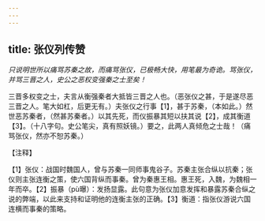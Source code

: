 ```yaml
---
---
---
```

title: 张仪列传赞
---



*只说明世所以痛骂苏秦之故，而痛骂张仪，已极畅大快，用笔最为奇诡。骂张仪，并骂三晋之人，史公之恶权变强秦之士至矣！*

三晋多权变之士，夫言从衡强秦者大抵皆三晋之人也。（恶张仪之甚，于是遂尽恶三晋之人。笔大如杠，后更无有。）夫张仪之行事【1】，甚于苏秦，（本如此。）然世恶苏秦者，（然甚苏秦者。）以其先死，而仪振暴其短以扶其说【2】，成其衡道【3】。（十八字句。史公笔尖，真有照妖镜。）要之，此两人真倾危之士哉！（痛骂张仪，然亦不恕苏秦。）

【注释】

【1】张仪：战国时魏国人，曾与苏秦一同师事鬼谷子。苏秦主张合纵以抗秦；张仪则主张连衡之策，使六国背纵而事秦。曾为秦惠王相。惠王死，入魏，为魏相一年而卒。【2】振暴（pù曝）：发扬显露。此句意为张仪加意发挥和暴露苏秦合纵之说的弊端，以此来支持和证明他的连衡主张的正确。【3】衡道：指张仪游说六国连横而事秦的策略。